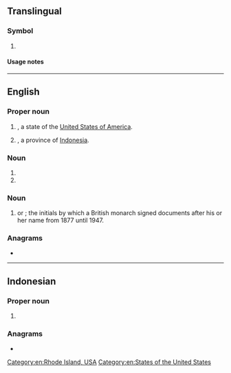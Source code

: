{{also|Appendix:Variations of "ri"}}
==Translingual==

===Symbol===
{{mul-symbol}}

# {{ISO 3166|1|2|inr=1|Indonesia}}
#: {{syn|mul|ID|qq1=for general use}}

====Usage notes====
{{ISO 3166/inr|the {{w|Secretary-General of the United Nations}}|designating road vehicles under the 1949 {{w|Geneva Convention on Road Traffic}}|{{w|Indonesia}}|ID}}

----

==English==

===Proper noun===
{{head|en|proper noun}}

# {{initialism of|en|[[Rhode Island]]|nodot=1}}, a state of the [[United States of America]].
# {{abbreviation of|en|Riau|nodot=1}}, a province of [[Indonesia]].

===Noun===
{{en-noun|~}}

# {{initialism of|en|[[radioisotope]]}}
# {{initialism of|en|[[radio]] [[interference]]}}

===Noun===
{{head|en|noun}}

# {{lb|en|monarchy}} {{l|la|[[rex]] [[imperator]]||king-emperor}} or {{l|la|[[regina]] [[imperatrix]]||queen-empress}}; the initials by which a British monarch signed documents after his or her name from 1877 until 1947.

===Anagrams===
* {{anagrams|en|a=ir|IR|Ir.|ir-}}

[[Category:en:Rhode Island, USA]]
[[Category:en:States of the United States]]

----

==Indonesian==

===Proper noun===
{{id-proper noun}}

# {{acronym of|id|{{l|id|republik|Republik}} {{l|id|Indonesia}}}}

===Anagrams===
* {{anagrams|id|Ir.}}